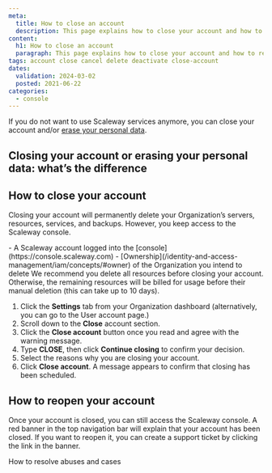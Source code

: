 ```yaml
---
meta:
  title: How to close an account
  description: This page explains how to close your account and how to reopen it.
content:
  h1: How to close an account
  paragraph: This page explains how to close your account and how to reopen it.
tags: account close cancel delete deactivate close-account
dates:
  validation: 2024-03-02
  posted: 2021-06-22
categories:
  - console
---
```


If you do not want to use Scaleway services anymore, you can close your account and/or [erase your personal data](/console/account/how-to/manage-my-personal-data-gdpr/#how-to-erase-your-account-and-personal-data). 

## Closing your account or erasing your personal data: what’s the difference

<Macro id="close-vs-erase" />

## How to close your account

Closing your account will permanently delete your Organization’s servers, resources, services, and backups. However, you keep access to the Scaleway console. 

<Macro id="requirements" />
- A Scaleway account logged into the [console](https://console.scaleway.com)
- [Ownership](/identity-and-access-management/iam/concepts/#owner) of the Organization you intend to delete

<Message type="note">
  We recommend you delete all resources before closing your account. Otherwise, the remaining resources will be billed for usage before their manual deletion (this can take up to 10 days).
</Message>



1. Click the **Settings** tab from your Organization dashboard (alternatively, you can go to the User account page.)
2. Scroll down to the **Close** account section.
3. Click the **Close account** button once you read and agree with the warning message.
4. Type **CLOSE**, then click **Continue closing** to confirm your decision.
5. Select the reasons why you are closing your account.
7. Click **Close account**. A message appears to confirm that closing has been scheduled.

## How to reopen your account

Once your account is closed, you can still access the Scaleway console. A red banner in the top navigation bar will explain that your account has been closed. If you want to reopen it, you can create a support ticket by clicking the link in the banner. 

 <Lightbox src="closed-account.webp" alt="" />

<Navigation title="See also">
  <PreviousButton to="/console/account/how-to/resolve-abuse/">How to resolve abuses and cases</PreviousButton>
</Navigation>